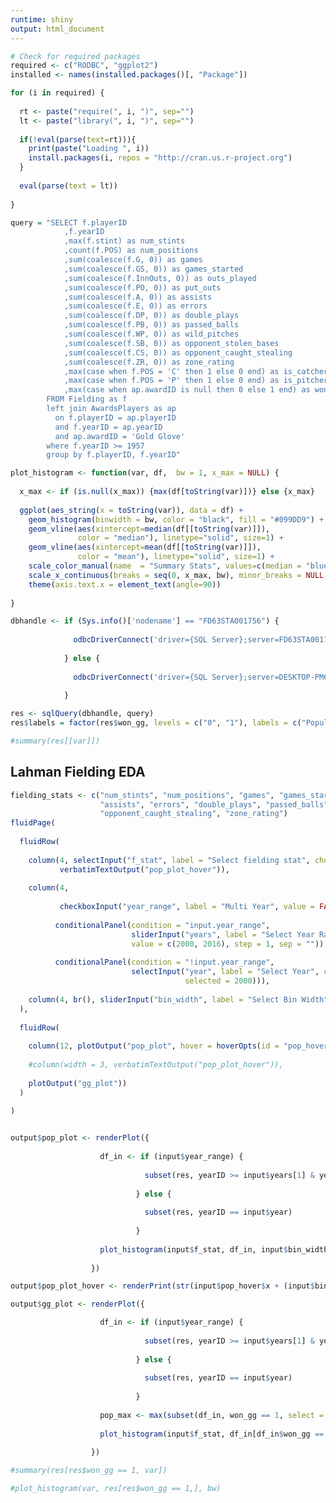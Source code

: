 ```yaml
---
runtime: shiny
output: html_document
---
```


<!-- # ```{r setup, include=FALSE} -->
<!-- # knitr::opts_chunk$set(echo = TRUE) -->
<!-- # ``` -->

```r

# Check for required packages
required <- c("RODBC", "ggplot2")
installed <- names(installed.packages()[, "Package"])

for (i in required) {
  
  rt <- paste("require(", i, ")", sep="")
  lt <- paste("library(", i, ")", sep="")
  
  if(!eval(parse(text=rt))){
    print(paste("Loading ", i))
    install.packages(i, repos = "http://cran.us.r-project.org")
  }
  
  eval(parse(text = lt))  
  
}

query = "SELECT f.playerID
            ,f.yearID
            ,max(f.stint) as num_stints
            ,count(f.POS) as num_positions
            ,sum(coalesce(f.G, 0)) as games
            ,sum(coalesce(f.GS, 0)) as games_started
            ,sum(coalesce(f.InnOuts, 0)) as outs_played
            ,sum(coalesce(f.PO, 0)) as put_outs
            ,sum(coalesce(f.A, 0)) as assists
            ,sum(coalesce(f.E, 0)) as errors
            ,sum(coalesce(f.DP, 0)) as double_plays
            ,sum(coalesce(f.PB, 0)) as passed_balls
            ,sum(coalesce(f.WP, 0)) as wild_pitches
            ,sum(coalesce(f.SB, 0)) as opponent_stolen_bases
            ,sum(coalesce(f.CS, 0)) as opponent_caught_stealing
            ,sum(coalesce(f.ZR, 0)) as zone_rating
            ,max(case when f.POS = 'C' then 1 else 0 end) as is_catcher
            ,max(case when f.POS = 'P' then 1 else 0 end) as is_pitcher
            ,max(case when ap.awardID is null then 0 else 1 end) as won_gg
        FROM Fielding as f
        left join AwardsPlayers as ap 
          on f.playerID = ap.playerID
          and f.yearID = ap.yearID
          and ap.awardID = 'Gold Glove'
        where f.yearID >= 1957
        group by f.playerID, f.yearID"

plot_histogram <- function(var, df,  bw = 1, x_max = NULL) {
  
  x_max <- if (is.null(x_max)) {max(df[toString(var)])} else {x_max}
  
  ggplot(aes_string(x = toString(var)), data = df) +
    geom_histogram(binwidth = bw, color = "black", fill = "#099DD9") +
    geom_vline(aes(xintercept=median(df[[toString(var)]]),
               color = "median"), linetype="solid", size=1) +
    geom_vline(aes(xintercept=mean(df[[toString(var)]]),
               color = "mean"), linetype="solid", size=1) +    
    scale_color_manual(name  = "Summary Stats", values=c(median = "blue", mean = "red")) +
    scale_x_continuous(breaks = seq(0, x_max, bw), minor_breaks = NULL, expand = c(0,0)) +
    theme(axis.text.x = element_text(angle=90))
  
}

dbhandle <- if (Sys.info()['nodename'] == "FD63STA001756") {
  
              odbcDriverConnect('driver={SQL Server};server=FD63STA001756\\JAC2;database=lahman;trusted_connection=true')
            
            } else {
                 
              odbcDriverConnect('driver={SQL Server};server=DESKTOP-PM6C8DF\\SQLEXPRESS;database=lahman;trusted_connection=true')
            
            }

res <- sqlQuery(dbhandle, query)
res$labels = factor(res$won_gg, levels = c("0", "1"), labels = c("Population", "Gold Glove Winners"))
```




```r
#summary(res[[var]])
```

## Lahman Fielding EDA
```r

fielding_stats <- c("num_stints", "num_positions", "games", "games_started", "outs_played", "put_outs",
                    "assists", "errors", "double_plays", "passed_balls", "wild_pitches", "opponent_stolen_bases",
                    "opponent_caught_stealing", "zone_rating")
fluidPage(
  
  fluidRow(
    
    column(4, selectInput("f_stat", label = "Select fielding stat", choices = fielding_stats, selected = "assists"),
           verbatimTextOutput("pop_plot_hover")),
    
    column(4,
           
           checkboxInput("year_range", label = "Multi Year", value = FALSE),
    
          conditionalPanel(condition = "input.year_range",
                           sliderInput("years", label = "Select Year Range", min  = min(res$yearID), max = max(res$yearID),
                           value = c(2000, 2016), step = 1, sep = "")),
          
          conditionalPanel(condition = "!input.year_range",
                           selectInput("year", label = "Select Year", choices = seq(min(res$yearID), max(res$yearID)),
                                       selected = 2000))),
    
    column(4, br(), sliderInput("bin_width", label = "Select Bin Width", min = 1, max = 100, value = c(10), step = 1))
  ),
  
  fluidRow(
    
    column(12, plotOutput("pop_plot", hover = hoverOpts(id = "pop_hover")), 
    
    #column(width = 3, verbatimTextOutput("pop_plot_hover")),
    
    plotOutput("gg_plot"))
  )
    
)



```



```r

output$pop_plot <- renderPlot({
  
                    df_in <- if (input$year_range) {
                      
                              subset(res, yearID >= input$years[1] & yearID <= input$years[2])
                              
                            } else {
                              
                              subset(res, yearID == input$year)
                              
                            }
                    
                    plot_histogram(input$f_stat, df_in, input$bin_width)
                    
                  })

output$pop_plot_hover <- renderPrint(str(input$pop_hover$x + (input$bin_width / 2)))

```


```r

output$gg_plot <- renderPlot({

                    df_in <- if (input$year_range) {
                  
                              subset(res, yearID >= input$years[1] & yearID <= input$years[2])
                  
                            } else {
                  
                              subset(res, yearID == input$year)
                  
                            }
                  
                    pop_max <- max(subset(df_in, won_gg == 1, select = input$f_stat))
                  
                    plot_histogram(input$f_stat, df_in[df_in$won_gg == 1,], input$bin_width, pop_max)
                  
                  })


```




```r
#summary(res[res$won_gg == 1, var])
```
```r
#plot_histogram(var, res[res$won_gg == 1,], bw)

```




